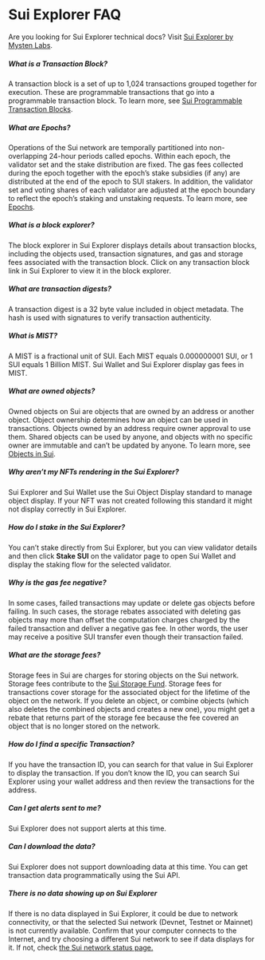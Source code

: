 # Sui Explorer FAQ

Are you looking for Sui Explorer technical docs? Visit [Sui Explorer by Mysten Labs](./).

##### What is a Transaction Block?

A transaction block is a set of up to 1,024 transactions grouped together for execution. These are programmable transactions that go into a programmable transaction block. To learn more, see [Sui Programmable Transaction Blocks](https://docs.sui.io/build/prog-trans-ts-sdk).

##### What are Epochs?

Operations of the Sui network are temporally partitioned into non-overlapping 24-hour periods called epochs. Within each epoch, the validator set and the stake distribution are fixed. The gas fees collected during the epoch together with the epoch’s stake subsidies (if any) are distributed at the end of the epoch to SUI stakers. In addition, the validator set and voting shares of each validator are adjusted at the epoch boundary to reflect the epoch’s staking and unstaking requests. To learn more, see [Epochs](https://docs.sui.io/learn/architecture/validators#epochs).

##### What is a block explorer?

The block explorer in Sui Explorer displays details about transaction blocks, including the objects used, transaction signatures, and gas and storage fees associated with the transaction block. Click on any transaction block link in Sui Explorer to view it in the block explorer.

##### What are transaction digests?

A transaction digest is a 32 byte value included in object metadata. The hash is used with signatures to verify transaction authenticity.

##### What is MIST?

A MIST is a fractional unit of SUI. Each MIST equals 0.000000001 SUI, or 1 SUI equals 1 Billion MIST. Sui Wallet and Sui Explorer display gas fees in MIST.

##### What are owned objects?

Owned objects on Sui are objects that are owned by an address or another object. Object ownership determines how an object can be used in transactions. Objects owned by an address require owner approval to use them. Shared objects can be used by anyone, and objects with no specific owner are immutable and can’t be updated by anyone. To learn more, see [Objects in Sui](https://docs.sui.io/devnet/learn/objects).

##### Why aren’t my NFTs rendering in the Sui Explorer?

Sui Explorer and Sui Wallet use the Sui Object Display standard to manage object display. If your NFT was not created following this standard it might not display correctly in Sui Explorer.

##### How do I stake in the Sui Explorer?
You can’t stake directly from Sui Explorer, but you can view validator details and then click **Stake SUI** on the validator page to open Sui Wallet and display the staking flow for the selected validator.

##### Why is the gas fee negative?

In some cases, failed transactions may update or delete gas objects before failing. In such cases, the storage rebates associated with deleting gas objects may more than offset the computation charges charged by the failed transaction and deliver a negative gas fee. In other words, the user may receive a positive SUI transfer even though their transaction failed.

##### What are the storage fees?

Storage fees in Sui are charges for storing objects on the Sui network. Storage fees contribute to the [Sui Storage Fund](https://docs.sui.io/learn/tokenomics/storage-fund). Storage fees for transactions cover storage for the associated object for the lifetime of the object on the network. If you delete an object, or combine objects (which also deletes the combined objects and creates a new one), you might get a rebate that returns part of the storage fee because the fee covered an object that is no longer stored on the network.

##### How do I find a specific Transaction?

If you have the transaction ID, you can search for that value in Sui Explorer to display the transaction. If you don’t know the ID, you can search Sui Explorer using your wallet address and then review the transactions for the address.

##### Can I get alerts sent to me?

Sui Explorer does not support alerts at this time.

##### Can I download the data?

Sui Explorer does not support downloading data at this time. You can get transaction data programmatically using the Sui API.

##### There is no data showing up on Sui Explorer

If there is no data displayed in Sui Explorer, it could be due to network connectivity, or that the selected Sui network (Devnet, Testnet or Mainnet) is not currently available. Confirm that your computer connects to the Internet, and try choosing a different Sui network to see if data displays for it. If not, check [the Sui network status page.](https://status.sui.io/)
